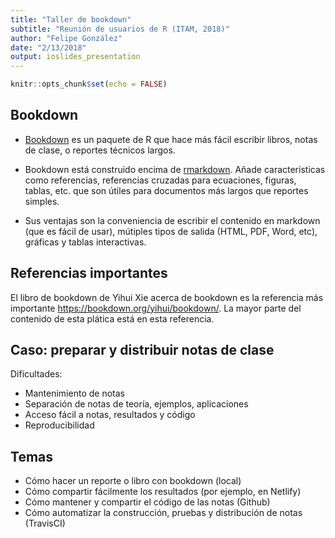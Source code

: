 ```yaml
---
title: "Taller de bookdown"
subtitle: "Reunión de usuarios de R (ITAM, 2018)"
author: "Felipe González"
date: "2/13/2018"
output: ioslides_presentation
---
```


```r
knitr::opts_chunk$set(echo = FALSE)
```

## Bookdown

- [Bookdown](https://cran.rstudio.com/web/packages/bookdown/index.html) es un paquete de R que hace más fácil escribir libros, notas de clase, o reportes técnicos largos.

- Bookdown está construido encima de [rmarkdown](http://rmarkdown.rstudio.com). Añade características
como referencias, referencias cruzadas para ecuaciones, figuras, tablas, etc. que son útiles para documentos más largos que reportes simples.

- Sus ventajas son la conveniencia de escribir el contenido en markdown (que es fácil de usar), mútiples tipos de salida (HTML, PDF, Word, etc), gráficas y tablas interactivas.

## Referencias importantes

El libro de bookdown de Yihui Xie acerca de bookdown es la referencia
más importante <https://bookdown.org/yihui/bookdown/>. La mayor parte
del contenido de esta plática está en esta referencia.


## Caso: preparar y distribuir notas de clase

Dificultades:

- Mantenimiento de notas 
- Separación de notas de teoría, ejemplos, aplicaciones
- Acceso fácil a notas, resultados y código
- Reproducibilidad

<!---
- Mantener al día las notas (corregir typos ;) por ejemplo) es trabajoso, y notificar de los cambios no muy claro.
- Tener partes separadas (notas de teoría, ejemplos, aplicaciones) hace más dificíl estudiar las notas y conectar los conceptos (?)
- La idea es que los estudiantes puedan acceder al código y notas completas de manera fácil, y puedan derivar de ahí su trabajo.
- Reproducibilidad: En muchos casos, reproducir los resultados de código o ejemplos puede ser difícil para los estudiantes. Unas notas con todo el material junto les permite ver al menos qué resultados deberían obtener.
--->

## Temas 

- Cómo hacer un reporte o libro con bookdown (local)
- Cómo compartir fácilmente los resultados (por ejemplo, en Netlify)
- Cómo mantener y compartir el código de las notas (Github)
- Cómo automatizar la construcción, pruebas y distribución de notas (TravisCI)


